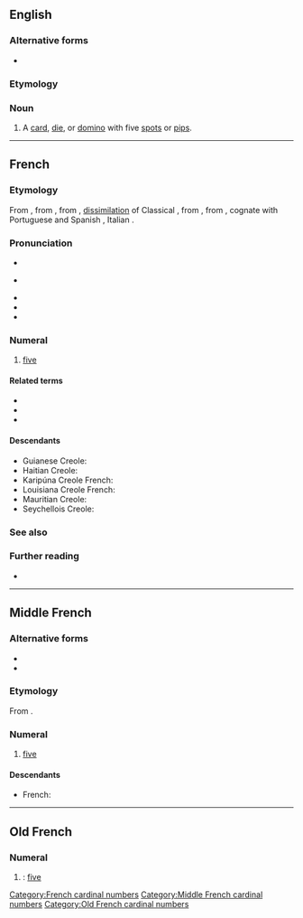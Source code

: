 ==English==

===Alternative forms===
* {{l|en|cinque}}

===Etymology===
{{rfe|lang=en|From {{cog|enm|-}}, from {{cog|xno|-}}, from {{cog|fro|-}}? Or borrowed more recently from {{cog|fr|-}}?}}

===Noun===
{{en-noun}}

# {{lb|en|archaic|dice|card games|dominoes}} A [[card]], [[die]], or [[domino]] with five [[spot]]s or [[pip]]s.

----

==French==

===Etymology===
From {{inh|fr|frm|cinq}}, from {{inh|fr|fro|cinc}}, from {{inh|fr|VL.|*cinque}}, [[dissimilation]] of Classical {{inh|fr|la|quīnque||five}}, from {{inh|fr|itc-pro|}}, from {{inh|fr|ine-pro|*pénkʷe}}, cognate with Portuguese and Spanish {{m|es|cinco}}, Italian {{m|it|cinque}}.

===Pronunciation===
* {{fr-IPA|cinque}}
* {{q|archaic|before a consonant}} {{fr-IPA|cin}}
* {{audio|Fr-cinq-fr.ogg|Audio (France)|lang=fr}}
* {{audio|Qc-cinq-2.ogg|Audio (Quebec)|lang=fr}}
* {{audio|Qc-cinq-1.ogg|Audio (CAN)|lang=fr}}

===Numeral===
{{cardinalbox|fr|4|5|6|quatre|six|ord=cinquième|wplink=Cinq}}
{{head|fr|numeral}}

# [[five]]
#: {{ux|fr|Mon père a '''cinq''' sœurs.|t=My father has '''five''' sisters.}}

====Related terms====
* {{l|fr|cinq-à-sept}}
* {{l|fr|cinquante}}
* {{l|fr|cinquième}}

====Descendants====
* Guianese Creole: {{l|gcr|senk}}
* Haitian Creole: {{l|ht|senk}}
* Karipúna Creole French: {{l|kmv|sẽk}}
* Louisiana Creole French: {{l|lou|senk}}
* Mauritian Creole: {{l|mfe|senk}}
* Seychellois Creole: {{l|crs|senk}}

===See also===
{{table:playing cards/fr}}

===Further reading===
* {{R:TLFi}}

[[Category:French cardinal numbers]]

----

==Middle French==

===Alternative forms===
* {{l|frm|cinc}}
* {{l|frm|cincq}}

===Etymology===
From {{inh|frm|fro|cinc}}.

===Numeral===
{{head|frm|numeral|invariable}}

# [[five]]

====Descendants====
* French: {{l|fr|cinq}} {{see desc}}

[[Category:Middle French cardinal numbers]]

----

==Old French==

===Numeral===
{{head|fro|numeral}}

# {{alternative form of|lang=fro|cinc}}: [[five]]

[[Category:Old French cardinal numbers]]